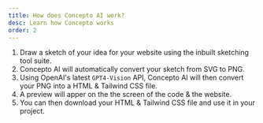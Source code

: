```yaml
---
title: How does Concepto AI work?
desc: Learn how Concepto works
order: 2
---
```

1. Draw a sketch of your idea for your website using the inbuilt sketching tool suite.
2. Concepto AI will automatically convert your sketch from SVG to PNG.
3. Using OpenAI's latest `GPT4-Vision` API, Concepto AI will then convert your PNG into a HTML & Tailwind CSS file.
4. A preview will apper on the the screen of the code & the website.
5. You can then download your HTML & Tailwind CSS file and use it in your project.
